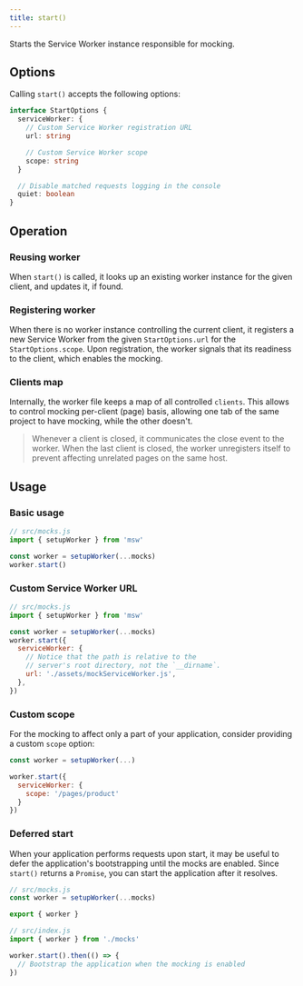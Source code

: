 ```yaml
---
title: start()
---
```


Starts the Service Worker instance responsible for mocking.

## Options

Calling `start()` accepts the following options:

```ts
interface StartOptions {
  serviceWorker: {
    // Custom Service Worker registration URL
    url: string

    // Custom Service Worker scope
    scope: string
  }

  // Disable matched requests logging in the console
  quiet: boolean
}
```

## Operation

### Reusing worker

When `start()` is called, it looks up an existing worker instance for the given client, and updates it, if found.

### Registering worker

When there is no worker instance controlling the current client, it registers a new Service Worker from the given `StartOptions.url` for the `StartOptions.scope`. Upon registration, the worker signals that its readiness to the client, which enables the mocking.

### Clients map

Internally, the worker file keeps a map of all controlled `clients`. This allows to control mocking per-client (page) basis, allowing one tab of the same project to have mocking, while the other doesn't.

> Whenever a client is closed, it communicates the close event to the worker. When the last client is closed, the worker unregisters itself to prevent affecting unrelated pages on the same host.

## Usage

### Basic usage

```js showLineNumbers
// src/mocks.js
import { setupWorker } from 'msw'

const worker = setupWorker(...mocks)
worker.start()
```

### Custom Service Worker URL

```js showLineNumbers focusedLines=9
// src/mocks.js
import { setupWorker } from 'msw'

const worker = setupWorker(...mocks)
worker.start({
  serviceWorker: {
    // Notice that the path is relative to the
    // server's root directory, not the `__dirname`.
    url: './assets/mockServiceWorker.js',
  },
})
```

### Custom scope

For the mocking to affect only a part of your application, consider providing a custom `scope` option:

```js showLineNumbers focusedLines=5
const worker = setupWorker(...)

worker.start({
  serviceWorker: {
    scope: '/pages/product'
  }
})
```

### Deferred start

When your application performs requests upon start, it may be useful to defer the application's bootstrapping until the mocks are enabled. Since `start()` returns a `Promise`, you can start the application after it resolves.

```js showLineNumbers focusedLines=4
// src/mocks.js
const worker = setupWorker(...mocks)

export { worker }
```

```js showLineNumbers focusedLines=4
// src/index.js
import { worker } from './mocks'

worker.start().then(() => {
  // Bootstrap the application when the mocking is enabled
})
```
